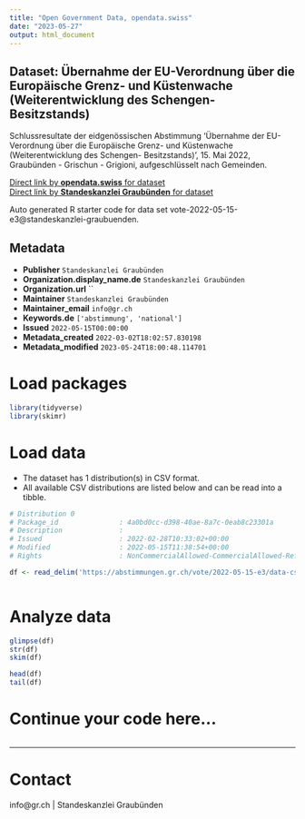 ```yaml
---
title: "Open Government Data, opendata.swiss"
date: "2023-05-27"
output: html_document
---
```


## Dataset: Übernahme der EU-Verordnung über die Europäische Grenz- und Küstenwache (Weiterentwicklung des Schengen- Besitzstands)

Schlussresultate der eidgenössischen Abstimmung 'Übernahme der EU-Verordnung über die Europäische Grenz- und Küstenwache (Weiterentwicklung des Schengen- Besitzstands)', 15. Mai 2022, Graubünden - Grischun - Grigioni, aufgeschlüsselt nach Gemeinden.

[Direct link by **opendata.swiss** for dataset](https://opendata.swiss/de/dataset/ubernahme-der-eu-verordnung-uber-die-europaische-grenz-und-kustenwache)<br>
[Direct link by **Standeskanzlei Graubünden** for dataset](https://abstimmungen.gr.ch/vote/2022-05-15-e3/data)

Auto generated R starter code for data set vote-2022-05-15-e3@standeskanzlei-graubuenden.

## Metadata

- **Publisher** `Standeskanzlei Graubünden`
- **Organization.display_name.de** `Standeskanzlei Graubünden`
- **Organization.url** ``
- **Maintainer** `Standeskanzlei Graubünden`
- **Maintainer_email** `info@gr.ch`
- **Keywords.de** `['abstimmung', 'national']`
- **Issued** `2022-05-15T00:00:00`
- **Metadata_created** `2022-03-02T18:02:57.830198`
- **Metadata_modified** `2023-05-24T18:00:48.114701`


# Load packages

```r

library(tidyverse)
library(skimr)

```

# Load data

-   The dataset has 1 distribution(s) in CSV format.
-   All available CSV distributions are listed below and can be read into a tibble.

```r

# Distribution 0
# Package_id               : 4a0bd0cc-d398-40ae-8a7c-0eab8c23301a
# Description              : 
# Issued                   : 2022-02-28T10:33:02+00:00
# Modified                 : 2022-05-15T11:38:54+00:00
# Rights                   : NonCommercialAllowed-CommercialAllowed-ReferenceRequired

df <- read_delim('https://abstimmungen.gr.ch/vote/2022-05-15-e3/data-csv')



```

# Analyze data

```r

glimpse(df)
str(df)
skim(df)

head(df)
tail(df)

```

# Continue your code here...

```r

```

------------------------------------------------------------------------

# Contact

info@gr.ch | Standeskanzlei Graubünden

